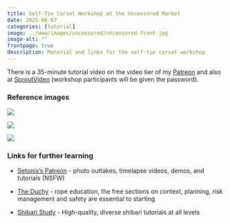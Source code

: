 ```yaml
---
title: Self-Tie Corset Workshop at the Uncensored Market
date: 2025-06-07
categories: [tutorial]
image: ../www/images/uncensored/uncensored-front.jpg
image-alt: ""
frontpage: true
description: Material and links for the self-tie corset workshop
---
```


There is a 35-minute tutorial video on the video tier of my [Patreon](https://patreon.com/setonix) and also at [SproutVideo](https://sproutvideo.com/videos/) (workshop participants will be given the password).

### Reference images

![](../www/images/uncensored/uncensored-front.jpg)

::: {layout-ncol=2}

![](../www/images/uncensored/uncensored-side.jpg)

![](../www/images/uncensored/uncensored-back.jpg)

:::

### Links for further learning

* [Setonix's Patreon](https://patreon.com/setonix) - photo outtakes, timelapse videos, demos, and tutorials (NSFW)

* [The Duchy](https://www.theduchy.com/free-tutorials-and-courses/) -  rope education, the free sections on context, planning, risk management and safety are essential to starting 

* [Shibari Study](https://shibaristudy.com/) - High-quality, diverse shibari tutorials at all levels
